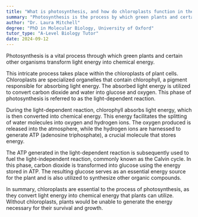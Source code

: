 ```yaml
---
title: "What is photosynthesis, and how do chloroplasts function in the process?"
summary: "Photosynthesis is the process by which green plants and certain organisms transform light energy into chemical energy, enabling them to produce food and sustain life."
author: "Dr. Laura Mitchell"
degree: "PhD in Molecular Biology, University of Oxford"
tutor_type: "A-Level Biology Tutor"
date: 2024-09-12
---
```


Photosynthesis is a vital process through which green plants and certain other organisms transform light energy into chemical energy.

This intricate process takes place within the chloroplasts of plant cells. Chloroplasts are specialized organelles that contain chlorophyll, a pigment responsible for absorbing light energy. The absorbed light energy is utilized to convert carbon dioxide and water into glucose and oxygen. This phase of photosynthesis is referred to as the light-dependent reaction.

During the light-dependent reaction, chlorophyll absorbs light energy, which is then converted into chemical energy. This energy facilitates the splitting of water molecules into oxygen and hydrogen ions. The oxygen produced is released into the atmosphere, while the hydrogen ions are harnessed to generate ATP (adenosine triphosphate), a crucial molecule that stores energy.

The ATP generated in the light-dependent reaction is subsequently used to fuel the light-independent reaction, commonly known as the Calvin cycle. In this phase, carbon dioxide is transformed into glucose using the energy stored in ATP. The resulting glucose serves as an essential energy source for the plant and is also utilized to synthesize other organic compounds.

In summary, chloroplasts are essential to the process of photosynthesis, as they convert light energy into chemical energy that plants can utilize. Without chloroplasts, plants would be unable to generate the energy necessary for their survival and growth.
    